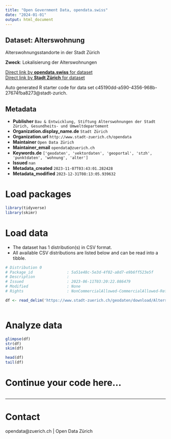 ```yaml
---
title: "Open Government Data, opendata.swiss"
date: "2024-01-01"
output: html_document
---
```


## Dataset: Alterswohnung

Alterswohnungsstandorte in der Stadt Zürich

**Zweck**: Lokalisierung der Alterswohnungen

[Direct link by **opendata.swiss** for dataset](https://opendata.swiss/de/dataset/alterswohnung1)<br>
[Direct link by **Stadt Zürich** for dataset](https://data.stadt-zuerich.ch/dataset/geo_alterswohnung)

Auto generated R starter code for data set c45190dd-a590-4356-968b-27674fba8273@stadt-zurich.

## Metadata

- **Publisher** `Bau & Entwicklung, Stiftung Alterswohnungen der Stadt Zürich, Gesundheits- und Umweltdepartement`
- **Organization.display_name.de** `Stadt Zürich`
- **Organization.url** `http://www.stadt-zuerich.ch/opendata`
- **Maintainer** `Open Data Zürich`
- **Maintainer_email** `opendata@zuerich.ch`
- **Keywords.de** `['geodaten', 'vektordaten', 'geoportal', 'stzh', 'punktdaten', 'wohnung', 'alter']`
- **Issued** `nan`
- **Metadata_created** `2023-11-07T03:43:01.282428`
- **Metadata_modified** `2023-12-31T08:13:05.939632`


# Load packages

```r

library(tidyverse)
library(skimr)

```

# Load data

-   The dataset has 1 distribution(s) in CSV format.
-   All available CSV distributions are listed below and can be read into a tibble.

```r

# Distribution 0
# Package_id               : 5a51e48c-5e3d-4f02-a8d7-e9b6ff523e5f
# Description              : 
# Issued                   : 2023-06-11T03:20:22.086479
# Modified                 : None
# Rights                   : NonCommercialAllowed-CommercialAllowed-ReferenceNotRequired

df <- read_delim('https://www.stadt-zuerich.ch/geodaten/download/Alterswohnung?format=10008')



```

# Analyze data

```r

glimpse(df)
str(df)
skim(df)

head(df)
tail(df)

```

# Continue your code here...

```r

```

------------------------------------------------------------------------

# Contact

opendata@zuerich.ch | Open Data Zürich
